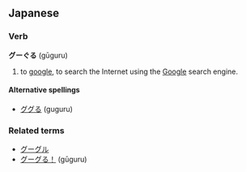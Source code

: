 ==Japanese==
===Verb===
'''グーぐる''' (gūguru)

# to [[google]], to search the Internet using the [[Google]] search engine.

====Alternative spellings====
*[[ググる]] (guguru)

===Related terms===
*[[グーグル]]
*[[グーグる！]] (gūguru)